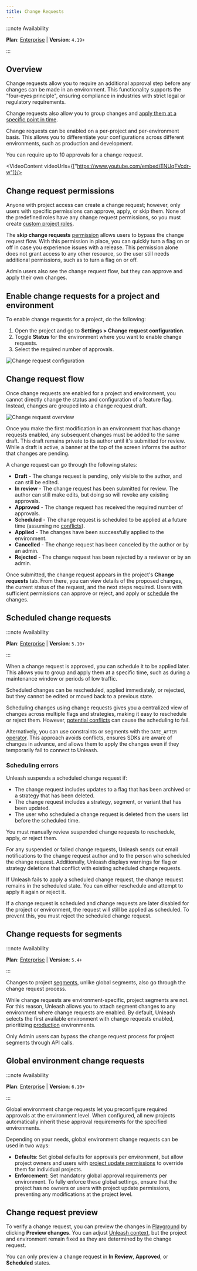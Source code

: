 ```yaml
---
title: Change Requests
---
```



:::note Availability

**Plan**: [Enterprise](https://www.getunleash.io/pricing) | **Version**: `4.19+`

:::

## Overview

Change requests allow you to require an additional approval step before any changes can be made in an environment. This functionality supports the "four-eyes principle", ensuring compliance in industries with strict legal or regulatory requirements.

Change requests also allow you to group changes and [apply them at a specific point in time](#scheduled-change-requests).

Change requests can be enabled on a per-project and per-environment basis. This allows you to differentiate your configurations across different environments, such as production and development.

You can require up to 10 approvals for a change request.

<VideoContent videoUrls={["https://www.youtube.com/embed/ENUqFVcdr-w"]}/>

## Change request permissions

Anyone with project access can create a change request; however, only users with specific permissions can approve, apply, or skip them. None of the predefined roles have any change request permissions, so you must create [custom project roles](/reference/rbac#custom-project-roles).

The **skip change requests** [permission](/reference/rbac#environment-permissions) allows users to bypass the change request flow. With this permission in place, you can quickly turn a flag on or off in case you experience issues with a release. This permission alone does not grant access to any other resource, so the user still needs additional permissions, such as to turn a flag on or off.

Admin users also see the change request flow, but they can approve and apply their own changes.

## Enable change requests for a project and environment

To enable change requests for a project, do the following:

1. Open the project and go to **Settings > Change request configuration**.
2. Toggle **Status** for the environment where you want to enable change requests.
3. Select the required number of approvals.

![Change request configuration](/img/change-request-configuration.png)

## Change request flow

Once change requests are enabled for a project and environment, you cannot directly change the status and configuration of a feature flag. Instead, changes are grouped into a change request draft.

![Change request overview](/img/change-request-overview.svg)

Once you make the first modification in an environment that has change requests enabled, any subsequent changes must be added to the same draft. This draft remains private to its author until it's submitted for review. While a draft is active, a banner at the top of the screen informs the author that changes are pending.

A change request can go through the following states:
* **Draft** - The change request is pending, only visible to the author, and can still be edited.
* **In review** - The change request has been submitted for review. The author can still make edits, but doing so will revoke any existing approvals.
* **Approved** - The change request has received the required number of approvals.
* **Scheduled** - The change request is scheduled to be applied at a future time (assuming no [conflicts](#scheduling-errors)).
* **Applied** - The changes have been successfully applied to the environment.
* **Cancelled** - The change request has been canceled by the author or by an admin.
* **Rejected** - The change request has been rejected by a reviewer or by an admin.

Once submitted, the change request appears in the project's **Change requests** tab. From there, you can view details of the proposed changes, the current status of the request, and the next steps required. Users with sufficient permissions can approve or reject, and apply or [schedule](#scheduled-change-requests) the changes.

## Scheduled change requests

:::note Availability

**Plan**: [Enterprise](https://www.getunleash.io/pricing) | **Version**: `5.10+`

:::

When a change request is approved, you can schedule it to be applied later. This allows you to group and apply them at a specific time, such as during a maintenance window or periods of low traffic.

Scheduled changes can be rescheduled, applied immediately, or rejected, but they cannot be edited or moved back to a previous state.

Scheduling changes using change requests gives you a centralized view of changes across multiple flags and strategies, making it easy to reschedule or reject them. However, [potential conflicts](#scheduling-errors) can cause the scheduling to fail.

Alternatively, you can use constraints or segments with the `DATE_AFTER` [operator](/reference/activation-strategies#date-and-time-operators). This approach avoids conflicts, ensures SDKs are aware of changes in advance, and allows them to apply the changes even if they temporarily fail to connect to Unleash.

### Scheduling errors

Unleash suspends a scheduled change request if:
- The change request includes updates to a flag that has been archived or a strategy that has been deleted.
- The change request includes a strategy, segment, or variant that has been updated.
- The user who scheduled a change request is deleted from the users list before the scheduled time.

You must manually review suspended change requests to reschedule, apply, or reject them.

For any suspended or failed change requests, Unleash sends out email notifications to the change request author and to the person who scheduled the change request. Additionally, Unleash displays warnings for flag or strategy deletions that conflict with existing scheduled change requests.

If Unleash fails to apply a scheduled change request, the change request remains in the scheduled state. You can either reschedule and attempt to apply it again or reject it.

If a change request is scheduled and change requests are later disabled for the project or environment, the request will still be applied as scheduled. To prevent this, you must reject the scheduled change request.

## Change requests for segments

:::note Availability

**Plan**: [Enterprise](https://www.getunleash.io/pricing) | **Version**: `5.4+`

:::

Changes to project [segments](/reference/segments), unlike global segments, also go through the change request process.

While change requests are environment-specific, project segments are not. For this reason, Unleash allows you to attach segment changes to any environment where change requests are enabled. By default, Unleash selects the first available environment with change requests enabled, prioritizing [production](/reference/environments#environment-types) environments.

Only Admin users can bypass the change request process for project segments through API calls.

## Global environment change requests

:::note Availability

**Plan**: [Enterprise](https://www.getunleash.io/pricing) | **Version**: `6.10+`

:::

Global environment change requests let you preconfigure required approvals at the environment level. When configured, all new projects automatically inherit these approval requirements for the specified environments.

Depending on your needs, global environment change requests can be used in two ways:

* **Defaults**: Set global defaults for approvals per environment, but allow project owners and users with [project update permissions](/reference/rbac#projects) to override them for individual projects.
* **Enforcement**: Set mandatory global approval requirements per environment. To fully enforce these global settings, ensure that the project has no owners or users with project update permissions, preventing any modifications at the project level.

## Change request preview

To verify a change request, you can preview the changes in [Playground](/reference/playground) by clicking **Preview changes**. You can adjust [Unleash context](/reference/playground#the-unleash-context), but the project and environment remain fixed as they are determined by the change request.

You can only preview a change request in **In Review**, **Approved**, or **Scheduled** states.
